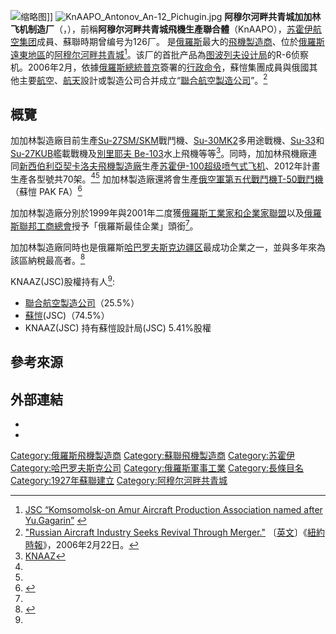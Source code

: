 {{noteTA
|1=zh-hans:苏-; zh-tw:蘇愷-; zh-hk:Su-;
|2=zh-hans:安-; zh-tw:安-; zh-hk:An-;
|3=zh:普京; zh-cn:普京; zh-tw:普亭; zh-hk:普京;
|4=zh:航天; zh-cn:航天; zh-tw:航太; zh-hk:航天;
|5=zh-hans:苏霍伊; zh-hant:蘇愷;
}}
{{Infobox Company
|company_name = 阿穆尔河畔共青城加加林飞机制造厂
|name_en= Komsomolsk-on-Amur Aircraft Plant named after Y.A. Gagarin
|original_text= {{lang|ru|Комсомольский-на-Амуре авиационный завод имени Ю. А. Гагарина}}
|company_logo = 
|company_type = [[股份有限公司|股份有限公司]]（JSC）
|company_slogan =
|foundation = 1927年
|location = {{RUS}} [[阿穆尔河畔共青城|阿穆尔河畔共青城]]
|key_people = 
|num_employees = 1千350人（2011）
|industry = [[Portal:航空|航空]]
|products = 軍用、民用航空器
|revenue = {{increase}}2,536億9千万[[俄羅斯盧布|盧布]]（2011）
|net_income ={{increase}}3億2千万[[俄羅斯盧布|盧布]]（2011）
|homepage = {{url|http://knaaz.org/}}
}}
{{组织奖励|{{列宁勋章|type = organization}} {{十月革命勋章|type = organization}}}}
[[File:Sukhoi2.jpg|缩略图]]]]
[[File:KnAAPO_Antonov_An-12_Pichugin.jpg|thumb]]
'''阿穆尔河畔共青城加加林飞机制造厂'''（{{lang-ru|Комсомольский-на-Амуре авиационный завод имени Ю. А. Гагарина（КнААЗ）}}，{{lang-en|Komsomolsk-on-Amur Aircraft Plant named after Y.A. Gagarin（KNAAZ）}}），前稱'''阿穆尔河畔共青城飛機生產聯合體'''（KnAAPO），[[苏霍伊航空集团|苏霍伊航空集团]]成員、蘇聯時期曾编号为126厂。 是[[俄羅斯|俄羅斯]]最大的[[飛機製造商|飛機製造商]]、位於[[俄羅斯遠東地區|俄羅斯遠東地區]]的[[阿穆尔河畔共青城|阿穆尔河畔共青城]]<ref name="uac">[http://www.uacrussia.ru/en/companies/index.php?id4=47 JSC “Komsomolsk-on Amur Aircraft Production Association named after Yu.Gagarin”] {{Wayback|url=http://www.uacrussia.ru/en/companies/index.php?id4=47 |date=20090131153815 }}</ref>。该厂的首批产品為[[图波列夫设计局|图波列夫设计局]]的R-6侦察机。2006年2月，依據[[俄羅斯總統|俄羅斯總統]][[弗拉基米爾·弗拉基米羅維奇·普京|普京]]簽署的[[行政命令|行政命令]]，蘇愷集團成員與俄國其他主要[[航空|航空]]、[[航天|航天]]設計或製造公司合并成立“[[聯合航空製造公司|聯合航空製造公司]]”。<ref>[http://www.nytimes.com/2006/02/22/business/worldbusiness/22air.html?_r=1&oref=login "Russian Aircraft Industry Seeks Revival Through Merger."] {{Wayback|url=http://www.nytimes.com/2006/02/22/business/worldbusiness/22air.html?_r=1&oref=login |date=20151107070040 }}〔[[英文|英文]]〕《[[紐約時報|紐約時報]]》，2006年2月22日。</ref>

== 概覽 ==
加加林製造廠目前生產[[Su-27|Su-27SM/SKM]]戰鬥機、[[Su-30MK2|Su-30MK2]]多用途戰機、[[Su-33|Su-33]]和[[Su-27|Su-27KUB]]艦載戰機及[[Be-103|別里耶夫 Be-103]]水上飛機等等<ref name="knaapo">[http://www.knaapo.ru/ KNAAZ]{{ru}}{{en}}</ref>。同時，加加林飛機廠連同[[新西伯利亞契卡洛夫飛機製造廠|新西伯利亞契卡洛夫飛機製造廠]]生產[[苏霍伊-100超级喷气式飞机|苏霍伊-100超级喷气式飞机]]、2012年計畫生產各型號共70架。<ref name="knaapo"/><ref name="uac"/> 加加林製造廠還將會生產[[俄羅斯空軍|俄空軍]][[第五代戰鬥機|第五代戰鬥機]][[T-50戰鬥機|T-50戰鬥機]]（蘇愷 PAK FA）<ref name="rian_5thgen">{{Cite web |url=http://en.rian.ru/russia/20090121/119740202.html |title=Russia's next-generation warplane to make maiden flight in 2009 |accessdate=2013-06-04 |archive-date=2013-05-18 |archive-url=https://web.archive.org/web/20130518135449/http://en.rian.ru/russia/20090121/119740202.html |dead-url=no }}</ref>

加加林製造廠分別於1999年與2001年二度獲[[俄羅斯工業家和企業家聯盟|俄羅斯工業家和企業家聯盟]]以及[[俄羅斯聯邦工商總會|俄羅斯聯邦工商總會]]授予「俄羅斯最佳企業」頭銜<ref name="uac"/>。

加加林製造廠同時也是俄羅斯[[哈巴罗夫斯克边疆区|哈巴罗夫斯克边疆区]]最成功企業之一，並與多年來為該區納稅最高者。<ref name="globalsecurity">{{Cite web |url=http://www.globalsecurity.org/military/world/russia/knaapo.htm |title=Komsomolsk-on-Amur Aircraft Manufacturing Association |accessdate=2013-06-04 |archive-date=2019-06-27 |archive-url=https://web.archive.org/web/20190627114001/https://www.globalsecurity.org/military/world/russia/knaapo.htm |dead-url=no }}</ref>
 
KNAAZ(JSC)股權持有人<ref name="uac"/>: 
* [[聯合航空製造公司|聯合航空製造公司]]（25.5%）
* [[蘇愷|蘇愷]](JSC)（74.5%）
* KNAAZ(JSC) 持有蘇愷設計局(JSC) 5.41%股權

== 參考來源 ==
{{reflist}}

== 外部連結 ==
{{Portal box|俄羅斯|航空}}
{{commonscat|KnAAPO}}

*{{Official website|http://knaaz.org/}}{{ru}}
*{{Official website|https://su-checkmate.tass.com/?_ga=2.25602623.384274861.1643788598-1884642327.1643788598}}{{en}}

[[Category:俄羅斯飛機製造商|Category:俄羅斯飛機製造商]]
[[Category:蘇聯飛機製造商|Category:蘇聯飛機製造商]]
[[Category:苏霍伊|Category:苏霍伊]]
[[Category:哈巴罗夫斯克公司|Category:哈巴罗夫斯克公司]]
[[Category:俄羅斯軍事工業|Category:俄羅斯軍事工業]]
[[Category:長條目名|Category:長條目名]]
[[Category:1927年蘇聯建立|Category:1927年蘇聯建立]]
[[Category:阿穆尔河畔共青城|Category:阿穆尔河畔共青城]]